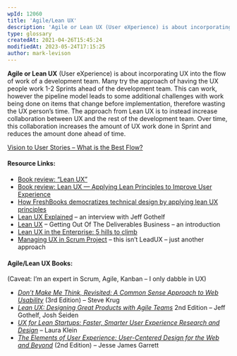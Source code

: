 ```yaml
---
wpId: 12060
title: 'Agile/Lean UX'
description: 'Agile or Lean UX (User eXperience) is about incorporating UX into the flow of work of a development team. Many try the approach of having the UX people work 1-2 Sprints ahead of the development team. This can work, however the pipeline model leads to some additional challenges with work being done on items that ...'
type: glossary
createdAt: 2021-04-26T15:45:24
modifiedAt: 2023-05-24T17:15:25
author: mark-levison
---
```



**Agile or Lean UX** (User eXperience) is about incorporating UX into the flow of work of a development team. Many try the approach of having the UX people work 1-2 Sprints ahead of the development team. This can work, however the pipeline model leads to some additional challenges with work being done on items that change before implementation, therefore wasting the UX person’s time. The approach from Lean UX is to instead increase collaboration between UX and the rest of the development team. Over time, this collaboration increases the amount of UX work done in Sprint and reduces the amount done ahead of time.

[Vision to User Stories – What is the Best Flow?](/blog/vision-to-user-stories-what-is-the-best-flow.html)

#### Resource Links:

*   [Book review: “Lean UX”](https://marcabraham.com/2013/04/05/book-review-lean-ux/)
*   [Book review: Lean UX — Applying Lean Principles to Improve User Experience](https://elezea.com/2013/03/lean-ux-review/)
*   [How FreshBooks democratizes technical design by applying lean UX principles](https://freshbooks.design/how-freshbooks-democratizes-technical-design-by-applying-lean-ux-principles-873a020dd790)
*   [Lean UX Explained](https://www.infoq.com/interviews/lean-ux-explained-jeff-gothelf/) – an interview with Jeff Gothelf
*   [Lean UX](https://www.smashingmagazine.com/2011/03/lean-ux-getting-out-of-the-deliverables-business/) – Getting Out Of The Deliverables Business – an introduction
*   [Lean UX in the Enterprise: 5 hills to climb](https://blog.crisp.se/2013/03/24/jeff-gothelf/lean-ux-in-the-enterprise)
*   [Managing UX in Scrum Project](https://futurice.com/blog/managing-ux-in-scrum-project) – this isn’t LeadUX – just another approach

#### Agile/Lean UX Books:

(Caveat: I’m an expert in Scrum, Agile, Kanban – I only dabble in UX)

*   [_Don’t Make Me Think, Revisited: A Common Sense Approach to Web Usability_](https://www.amazon.com/Dont-Make-Think-Revisited-Usability/dp/0321965515/&tag=notesfromatoo-20) (3rd Edition) – Steve Krug
*   [_Lean UX: Designing Great Products with Agile Teams_](https://www.amazon.com/Lean-UX-Designing-Great-Products/dp/1491953608/&tag=notesfromatoo-20) 2nd Edition – Jeff Gothelf, Josh Seiden
*   [_UX for Lean Startups: Faster, Smarter User Experience Research and Design_](https://www.amazon.com/UX-Lean-Startups-Experience-Research/&tag=notesfromatoo-20) – Laura Klein
*   [_The Elements of User Experience: User-Centered Design for the Web and Beyond_](https://www.amazon.com/Elements-User-Experience-User-Centered-Design-dp-0321683684/&tag=notesfromatoo-20) (2nd Edition) – Jesse James Garrett